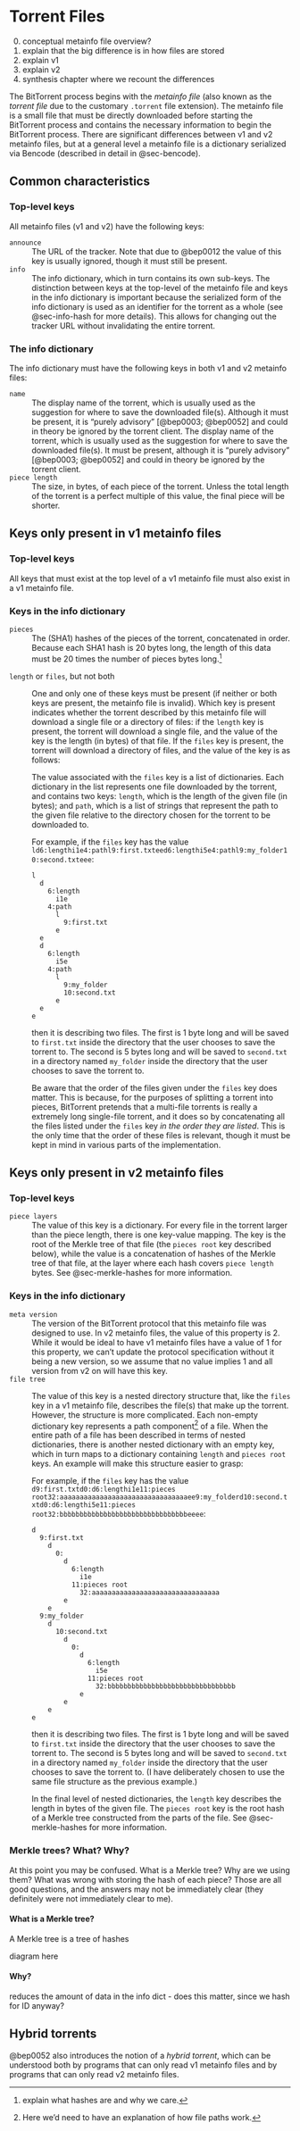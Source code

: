 # Torrent Files {#sec-torrent-files}

0. conceptual metainfo file overview?
1. explain that the big difference is in how files are stored
2. explain v1
3. explain v2
4. synthesis chapter where we recount the differences

The BitTorrent process begins with the *metainfo file* (also known as the *torrent file* due to the customary `.torrent` file extension). The metainfo file is a small file that must be directly downloaded before starting the BitTorrent process and contains the necessary information to begin the BitTorrent process. There are significant differences between v1 and v2 metainfo files, but at a general level a metainfo file is a dictionary serialized via Bencode (described in detail in @sec-bencode).

## Common characteristics

### Top-level keys

All metainfo files (v1 and v2) have the following keys:

`announce`
:   The URL of the tracker. Note that due to @bep0012 the value of this key is usually ignored, though it must still be present.

`info`
:   The info dictionary, which in turn contains its own sub-keys. The distinction between keys at the top-level of the metainfo file and keys in the info dictionary is important because the serialized form of the info dictionary is used as an identifier for the torrent as a whole (see @sec-info-hash for more details). This allows for changing out the tracker URL without invalidating the entire torrent.

### The info dictionary

The info dictionary must have the following keys in both v1 and v2 metainfo files:

`name`
:   The display name of the torrent, which is usually used as the suggestion for where to save the downloaded file(s). Although it must be present, it is "purely advisory" [@bep0003; @bep0052] and could in theory be ignored by the torrent client.
    The display name of the torrent, which is usually used as the suggestion for where to save the downloaded file(s). It must be present, although it is "purely advisory" [@bep0003; @bep0052] and could in theory be ignored by the torrent client.

`piece length`
:   The size, in bytes, of each piece of the torrent. Unless the total length of the torrent is a perfect multiple of this value, the final piece will be shorter.

## Keys only present in v1 metainfo files

### Top-level keys

All keys that must exist at the top level of a v1 metainfo file must also exist in a v1 metainfo file.

### Keys in the info dictionary

`pieces`
:   The (SHA1) hashes of the pieces of the torrent, concatenated in order. Because each SHA1 hash is 20 bytes long, the length of this data must be 20 times the number of pieces bytes long.[^hashes]

[^hashes]: explain what hashes are and why we care.

`length` or `files`, but not both
:   One and only one of these keys must be present (if neither or both keys are present, the metainfo file is invalid). Which key is present indicates whether the torrent described by this metainfo file will download a single file or a directory of files: if the `length` key is present, the torrent will download a single file, and the value of the key is the length (in bytes) of that file. If the `files` key is present, the torrent will download a directory of files, and the value of the key is as follows:

    The value associated with the `files` key is a list of dictionaries. Each dictionary in the list represents one file downloaded by the torrent, and contains two keys: `length`, which is the length of the given file (in bytes); and `path`, which is a list of strings that represent the path to the given file relative to the directory chosen for the torrent to be downloaded to.

    For example, if the `files` key has the value  
    `ld6:lengthi1e4:pathl9:first.txteed6:lengthi5e4:pathl9:my_folder10:second.txteee`:

    ```bencode
    l
      d
        6:length
          i1e
        4:path
          l
            9:first.txt
          e
      e
      d
        6:length
          i5e
        4:path
          l
            9:my_folder
            10:second.txt
          e
      e
    e
    ```

    then it is describing two files. The first is 1 byte long and will be saved to `first.txt` inside the directory that the user chooses to save the torrent to. The second is 5 bytes long and will be saved to `second.txt` in a directory named `my_folder` inside the directory that the user chooses to save the torrent to.

    Be aware that the order of the files given under the `files` key does matter. This is because, for the purposes of splitting a torrent into pieces, BitTorrent pretends that a multi-file torrents is really a extremely long single-file torrent, and it does so by concatenating all the files listed under the `files` key *in the order they are listed*. This is the only time that the order of these files is relevant, though it must be kept in mind in various parts of the implementation.

## Keys only present in v2 metainfo files

### Top-level keys

`piece layers`
:   The value of this key is a dictionary. For every file in the torrent larger than the piece length, there is one key-value mapping. The key is the root of the Merkle tree of that file (the `pieces root` key described below), while the value is a concatenation of hashes of the Merkle tree of that file, at the layer where each hash covers `piece length` bytes. See @sec-merkle-hashes for more information.

### Keys in the info dictionary

`meta version`
:   The version of the BitTorrent protocol that this metainfo file was designed to use. In v2 metainfo files, the value of this property is 2. While it would be ideal to have v1 metainfo files have a value of 1 for this property, we can't update the protocol specification without it being a new version, so we assume that no value implies 1 and all version from v2 on will have this key.

`file tree`
:   The value of this key is a nested directory structure that, like the `files` key in a v1 metainfo file, describes the file(s) that make up the torrent. However, the structure is more complicated. Each non-empty dictionary key represents a path component[^unixpaths] of a file. When the entire path of a file has been described in terms of nested dictionaries, there is another nested dictionary with an empty key, which in turn maps to a dictionary containing `length` and `pieces root` keys. An example will make this structure easier to grasp:

    \todo{fix this overflow}
    For example, if the `files` key has the value  
    `d9:first.txtd0:d6:lengthi1e11:pieces root32:aaaaaaaaaaaaaaaaaaaaaaaaaaaaaaaaee9:my_folderd10:second.txtd0:d6:lengthi5e11:pieces root32:bbbbbbbbbbbbbbbbbbbbbbbbbbbbbbbbeeee`:

    ```bencode
    d
      9:first.txt
        d
          0:
            d
              6:length
                i1e
              11:pieces root
                32:aaaaaaaaaaaaaaaaaaaaaaaaaaaaaaaa
            e
        e
      9:my_folder
        d
          10:second.txt
            d
              0:
                d
                  6:length
                    i5e
                  11:pieces root
                    32:bbbbbbbbbbbbbbbbbbbbbbbbbbbbbbbb
                e
            e
        e
    e
    ```

    then it is describing two files. The first is 1 byte long and will be saved to `first.txt` inside the directory that the user chooses to save the torrent to. The second is 5 bytes long and will be saved to `second.txt` in a directory named `my_folder` inside the directory that the user chooses to save the torrent to. (I have deliberately chosen to use the same file structure as the previous example.)

    In the final level of nested dictionaries, the `length` key describes the length in bytes of the given file. The `pieces root` key is the root hash of a Merkle tree constructed from the parts of the file. See @sec-merkle-hashes for more information.

[^unixpaths]: Here we'd need to have an explanation of how file paths work.

### Merkle trees? What? Why? {#sec-merkle-hashes}

At this point you may be confused. What is a Merkle tree? Why are we using them? What was wrong with storing the hash of each piece? Those are all good questions, and the answers may not be immediately clear (they definitely were not immediately clear to me).

#### What is a Merkle tree?

A Merkle tree is a tree of hashes

diagram here

#### Why?

reduces the amount of data in the info dict - does this matter, since we hash for ID anyway?

## Hybrid torrents

@bep0052 also introduces the notion of a *hybrid torrent*, which can be understood both by programs that can only read v1 metainfo files and by programs that can only read v2 metainfo files. 
